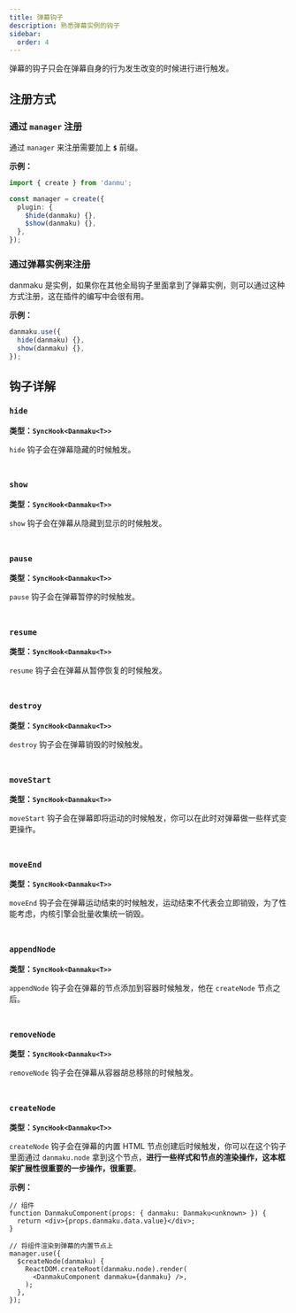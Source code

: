 ```yaml
---
title: 弹幕钩子
description: 熟悉弹幕实例的钩子
sidebar:
  order: 4
---
```


弹幕的钩子只会在弹幕自身的行为发生改变的时候进行进行触发。

## 注册方式

### 通过 `manager` 注册

通过 `manager` 来注册需要加上 **`$`** 前缀。

**示例：**

```ts title="init.ts"
import { create } from 'danmu';

const manager = create({
  plugin: {
    $hide(danmaku) {},
    $show(danmaku) {},
  },
});
```

### 通过弹幕实例来注册

danmaku 是实例，如果你在其他全局钩子里面拿到了弹幕实例，则可以通过这种方式注册，这在插件的编写中会很有用。

**示例：**

```ts
danmaku.use({
  hide(danmaku) {},
  show(danmaku) {},
});
```

## 钩子详解

### `hide`

**类型：`SyncHook<Danmaku<T>>`**

`hide` 钩子会在弹幕隐藏的时候触发。

<div style="border-bottom: 0.5px solid var(--sl-color-gray-5); padding: 10px 0" />

### `show`

**类型：`SyncHook<Danmaku<T>>`**

`show` 钩子会在弹幕从隐藏到显示的时候触发。

<div style="border-bottom: 0.5px solid var(--sl-color-gray-5); padding: 10px 0" />

### `pause`

**类型：`SyncHook<Danmaku<T>>`**

`pause` 钩子会在弹幕暂停的时候触发。

<div style="border-bottom: 0.5px solid var(--sl-color-gray-5); padding: 10px 0" />

### `resume`

**类型：`SyncHook<Danmaku<T>>`**

`resume` 钩子会在弹幕从暂停恢复的时候触发。

<div style="border-bottom: 0.5px solid var(--sl-color-gray-5); padding: 10px 0" />

### `destroy`

**类型：`SyncHook<Danmaku<T>>`**

`destroy` 钩子会在弹幕销毁的时候触发。

<div style="border-bottom: 0.5px solid var(--sl-color-gray-5); padding: 10px 0" />

### `moveStart`

**类型：`SyncHook<Danmaku<T>>`**

`moveStart` 钩子会在弹幕即将运动的时候触发，你可以在此时对弹幕做一些样式变更操作。

<div style="border-bottom: 0.5px solid var(--sl-color-gray-5); padding: 10px 0" />

### `moveEnd`

**类型：`SyncHook<Danmaku<T>>`**

`moveEnd` 钩子会在弹幕运动结束的时候触发，运动结束不代表会立即销毁，为了性能考虑，内核引擎会批量收集统一销毁。

<div style="border-bottom: 0.5px solid var(--sl-color-gray-5); padding: 10px 0" />

### `appendNode`

**类型：`SyncHook<Danmaku<T>>`**

`appendNode` 钩子会在弹幕的节点添加到容器时候触发，他在 `createNode` 节点之后。

<div style="border-bottom: 0.5px solid var(--sl-color-gray-5); padding: 10px 0" />

### `removeNode`

**类型：`SyncHook<Danmaku<T>>`**

`removeNode` 钩子会在弹幕从容器胡总移除的时候触发。

<div style="border-bottom: 0.5px solid var(--sl-color-gray-5); padding: 10px 0" />

### `createNode`

**类型：`SyncHook<Danmaku<T>>`**

`createNode` 钩子会在弹幕的内置 HTML 节点创建后时候触发，你可以在这个钩子里面通过 `danmaku.node` 拿到这个节点，**进行一些样式和节点的渲染操作，这本框架扩展性很重要的一步操作，很重要**。

**示例：**

```tsx title="init.tsx"
// 组件
function DanmakuComponent(props: { danmaku: Danmaku<unknown> }) {
  return <div>{props.danmaku.data.value}</div>;
}

// 将组件渲染到弹幕的内置节点上
manager.use({
  $createNode(danmaku) {
    ReactDOM.createRoot(danmaku.node).render(
      <DanmakuComponent danmaku={danmaku} />,
    );
  },
});
```

